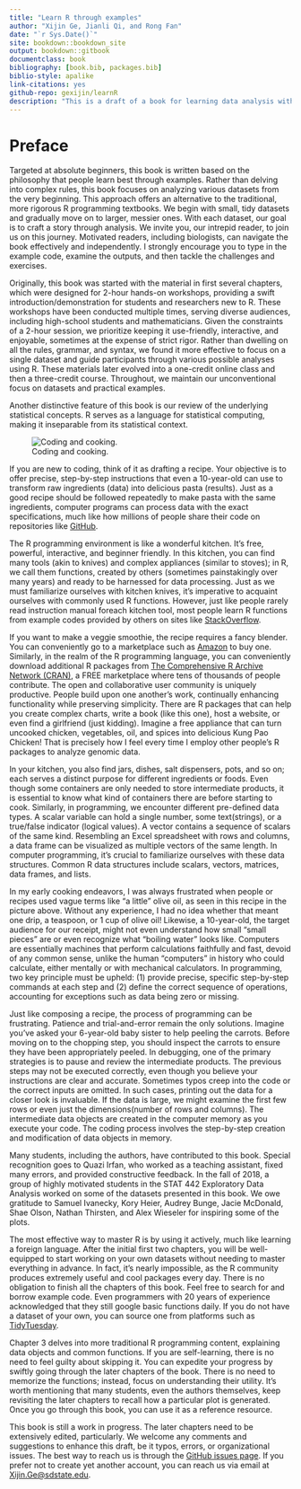 --- 
title: "Learn R through examples"
author: "Xijin Ge, Jianli Qi, and Rong Fan"
date: "`r Sys.Date()`"
site: bookdown::bookdown_site
output: bookdown::gitbook
documentclass: book
bibliography: [book.bib, packages.bib]
biblio-style: apalike
link-citations: yes
github-repo: gexijin/learnR
description: "This is a draft of a book for learning data analysis with the R language. This book emphasizes hands activities. Comments and suggestions are welcome."
---
   

# Preface{-}
Targeted at absolute beginners, this book is written based on the philosophy that people learn best through examples. Rather than delving into complex rules, this book focuses on analyzing various datasets from the very beginning. This approach offers an alternative to the traditional, more rigorous R programming textbooks. We begin with small, tidy datasets and gradually move on to larger, messier ones. With each dataset, our goal is to craft a story through analysis. We invite you, our intrepid reader, to join us on this journey. Motivated readers, including biologists, can navigate the book effectively and independently. I strongly encourage you to type in the example code, examine the outputs, and then tackle the challenges and exercises.

Originally, this book was started with the material in first several chapters, which were designed for 2-hour hands-on workshops, providing a swift introduction/demonstration for students and researchers new to R. These workshops have been conducted multiple times, serving diverse audiences, including high-school students and mathematicians. Given the constraints of a 2-hour session, we prioritize keeping it use-friendly, interactive, and enjoyable, sometimes at the expense of strict rigor. Rather than dwelling on all the rules, grammar, and syntax, we found it more effective to focus on a single dataset and guide participants through various possible analyses using R. These materials later evolved into a one-credit online class and then a three-credit course. Throughout, we maintain our unconventional focus on datasets and practical examples. 

Another distinctive feature of this book is our review of the underlying statistical concepts. R serves as a language for statistical computing, making it inseparable from its statistical context. 

![Coding and cooking.](https://github.com/gexijin/learnR/raw/master/images/cooking.png)

If you are new to coding, think of it as drafting a recipe. Your objective is to offer precise, step-by-step instructions that even a 10-year-old can use to transform raw ingredients (data) into delicious pasta (results). Just as a good recipe should be followed repeatedly to make pasta with the same ingredients, computer programs can process data with the exact specifications, much like how millions of people share their code on repositories like [GitHub](https://github.com/).

The R programming environment is like a wonderful kitchen. It’s free, powerful, interactive, and beginner friendly. In this kitchen, you can find many tools (akin to knives) and complex appliances (similar to stoves); in R, we call them functions, created by others (sometimes painstakingly over many years) and ready to be harnessed for data processing. Just as we must familiarize ourselves with kitchen knives, it's imperative to acquaint ourselves with commonly used R functions. However, just like people rarely read instruction manual foreach kitchen tool, most people learn R functions from example codes provided by others on sites like [StackOverflow](https://stackoverflow.com/).

If you want to make a veggie smoothie, the recipe requires a fancy blender. You can conveniently go to a marketplace such as [Amazon](https://www.amazon.com/) to buy one. Similarly, in the realm of the R programming language, you can conveniently download additional R packages from [The Comprehensive R Archive Network (CRAN)](https://cran.r-project.org/), a FREE marketplace where tens of thousands of people contribute. The open and collaborative user community is uniquely productive. People build upon one another’s work, continually enhancing functionality while preserving simplicity. There are R packages that can help you create complex charts, write a book (like this one), host a website, or even find a girlfriend (just kidding). Imagine a free appliance that can turn uncooked chicken, vegetables, oil, and spices into delicious Kung Pao Chicken! That is precisely how I feel every time I employ other people’s R packages to analyze genomic data.

In your kitchen, you also find jars, dishes, salt dispensers, pots, and so on; each serves a distinct purpose for different ingredients or foods. Even though some containers are only needed to store intermediate products, it is essential to know what kind of containers there are before starting to cook. Similarly, in programming, we encounter different pre-defined data types. A scalar variable can hold a single number, some text(strings), or a true/false indicator (logical values). A vector contains a sequence of scalars of the same kind. Resembling an Excel spreadsheet with rows and columns, a data frame can be visualized as multiple vectors of the same length. In computer programming, it’s crucial to familiarize ourselves with these data structures. Common R data structures include scalars, vectors, matrices, data frames, and lists.

In my early cooking endeavors, I was always frustrated when people or recipes used vague terms like “a little” olive oil, as seen in this recipe in the picture above. Without any experience, I had no idea whether that meant one drip, a teaspoon, or 1 cup of olive oil! Likewise, a 10-year-old, the target audience for our receipt, might not even understand how small “small pieces” are or even recognize what “boiling water” looks like. Computers are essentially machines that perform calculations faithfully and fast, devoid of any common sense, unlike the human “computers” in history who could calculate, either mentally or with mechanical calculators. In programming, two key principle must be upheld: (1) provide precise, specific step-by-step commands at each step and (2) define the correct sequence of operations, accounting for exceptions such as data being zero or missing.

Just like composing a recipe, the process of programming can be frustrating. Patience and trial-and-error remain the only solutions. Imagine you’ve asked your 6-year-old baby sister to help peeling the carrots. Before moving on to the chopping step, you should inspect the carrots to ensure they have been appropriately peeled. In debugging, one of the primary strategies is to pause and review the intermediate products. The previous steps may not be executed correctly, even though you believe your instructions are clear and accurate. Sometimes typos creep into the code or the correct inputs are omitted. In such cases, printing out the data for a closer look is invaluable. If the data is large, we might examine the first few rows or even just the dimensions(number of rows and columns). The intermediate data objects are created in the computer memory as you execute your code. The coding process involves the step-by-step creation and modification of data objects in memory.

Many students, including the authors, have contributed to  this book. Special recognition goes to Quazi Irfan, who worked as a teaching assistant, fixed many errors, and provided constructive feedback. In the fall of 2018, a group of highly motivated students in the STAT 442 Exploratory Data Analysis worked on some of the datasets presented in this book. We owe gratitude to Samuel Ivanecky, Kory Heier, Audrey Bunge, Jacie McDonald, Shae Olson, Nathan Thirsten, and Alex Wieseler for inspiring some of the plots.

The most effective way to master R is by using it actively, much like learning a foreign language. After the initial first two chapters, you will be well-equipped to start working on your own datasets without needing to master everything in advance. In fact, it’s nearly impossible, as the R community produces extremely useful and cool packages every day. There is no obligation to finish all the chapters of this book. Feel free to search for and borrow example code. Even programmers with 20 years of experience acknowledged that they still google basic functions daily. If you do not have a dataset of your own, you can source one from platforms such as [TidyTuesday](https://github.com/rfordatascience/tidytuesday). 

Chapter 3 delves into more traditional R programming content, explaining data objects and common functions. If you are self-learning, there is no need to feel guilty about skipping it. You can expedite your progress by swiftly going through the later chapters of the book. There is no need to memorize the functions; instead, focus on understanding their utility. It's worth mentioning that many students, even the authors themselves, keep revisiting the later chapters to recall how a particular plot is generated. Once you go through this book, you can use it as a reference resource.

This book is still a work in progress. The later chapters need to be extensively edited, particularly. We welcome any comments and suggestions to enhance this draft, be it typos, errors, or organizational issues. The best way to reach us is through the [GitHub issues page](https://github.com/gexijin/learnR/issues). If you prefer not to create yet another account, you can reach us via email at <Xijin.Ge@sdstate.edu>.
